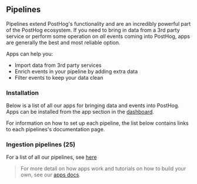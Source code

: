 ## Pipelines

Pipelines extend PostHog's functionality and are an incredibly powerful part of the PostHog ecosystem. If you need to bring in data from a 3rd party service or perform some operation on _all_ events coming into PostHog, apps are generally the best and most reliable option.

Apps can help you:

-   Import data from 3rd party services
-   Enrich events in your pipeline by adding extra data
-   Filter events to keep your data clean

### Installation

Below is a list of all our apps for bringing data and events into PostHog. Apps can be installed from the app section in the [dashboard](https://app.posthog.com/project/apps).

For information on how to set up each pipeline, the list below contains links to each pipelines's documentation page.

### Ingestion pipelines (25)

For a list of all our pipelines, see [here](/pipelines)

<IngestionPipelinesList />

> For more detail on how apps work and tutorials on how to build your own, see our [apps docs](/docs/apps).
